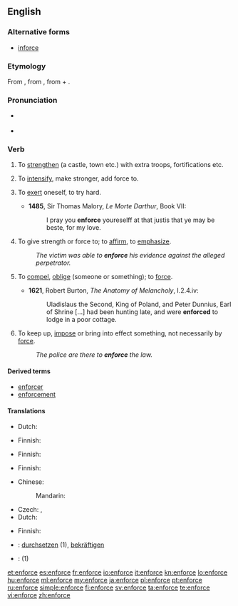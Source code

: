 ==English==

===Alternative forms===
* [[inforce]]

===Etymology===
From {{etyl|fro}} {{term|enforcier}}, from {{etyl|LL.}} {{term|infortiare|infortiāre}}, from {{term|in-}} + {{term|fortis||strong}}.

===Pronunciation===
* {{a|UK}} {{IPA|/ɪnˈfɔːs/}}
* {{rhymes|ɔːs}}

===Verb===
{{en-verb|enforc|ing}}

# {{obsolete|transitive}} To [[strengthen]] (a castle, town etc.) with extra troops, fortifications etc. {{defdate|14th-18th c.}}
# {{obsolete|transitive}} To [[intensify]], make stronger, add force to. {{defdate|14th-18th c.}}
# {{obsolete|reflexive}} To [[exert]] oneself, to try hard. {{defdate|14th-17th c.}}
#* '''1485''', Sir Thomas Malory, ''Le Morte Darthur'', Book VII:
#*: I pray you '''enforce''' youreselff  at that justis that ye may be beste, for my love.
# To give strength or force to; to [[affirm]], to [[emphasize]]. {{defdate|from 15th c.}}
#: ''The victim was able to '''enforce''' his evidence against the alleged perpetrator.''
# {{archaic}} To [[compel]], [[oblige]] (someone or something); to [[force]]. {{defdate|from 16th c.}}
#* '''1621''', Robert Burton, ''The Anatomy of Melancholy'', I.2.4.iv:
#*: Uladislaus the Second, King of Poland, and Peter Dunnius, Earl of Shrine [...] had been hunting late, and were '''enforced''' to lodge in a poor cottage.
# To keep up, [[impose]] or bring into effect something, not necessarily by [[force]]. {{defdate|from 17th c.}}
#: ''The police are there to '''enforce''' the law.''

====Derived terms====
* [[enforcer]]
* [[enforcement]]

====Translations====
{{trans-top|to strengthen}}
* Dutch: {{t+|nl|versterken}}
{{trans-mid}}
* Finnish: {{t+|fi|vahvistaa}}
{{trans-bottom}}

{{trans-top|to intensify}}
* Finnish: {{t+|fi|vahvistaa}}
{{trans-mid}}
{{trans-bottom}}

{{trans-top|to exert}}
{{trans-mid}}
{{trans-bottom}}

{{trans-top|to affirm}}
* Finnish: {{t+|fi|vahvistaa}}
{{trans-mid}}
{{trans-bottom}}

{{trans-top|to compel}}
{{trans-mid}}
{{trans-bottom}}

{{trans-top|to keep up}}
* Chinese:
*: Mandarin: {{t|zh|實施|sc=Hani}}
* Czech: {{t-|cs|prosazovat}}, {{t-|cs|vynucovat}}
* Dutch: {{t+|nl|handhaven}}
{{trans-mid}}
* Finnish: {{t+|fi|valvoa}}
{{trans-bottom}}

{{checktrans-top}}
* {{ttbc|de}}: [[durchsetzen]] (1), [[bekräftigen]]
{{trans-mid}}
* {{ttbc|es}}: {{t-|es|imponer}} (1)
{{trans-bottom}}

[[et:enforce]]
[[es:enforce]]
[[fr:enforce]]
[[io:enforce]]
[[it:enforce]]
[[kn:enforce]]
[[lo:enforce]]
[[hu:enforce]]
[[ml:enforce]]
[[my:enforce]]
[[ja:enforce]]
[[pl:enforce]]
[[pt:enforce]]
[[ru:enforce]]
[[simple:enforce]]
[[fi:enforce]]
[[sv:enforce]]
[[ta:enforce]]
[[te:enforce]]
[[vi:enforce]]
[[zh:enforce]]